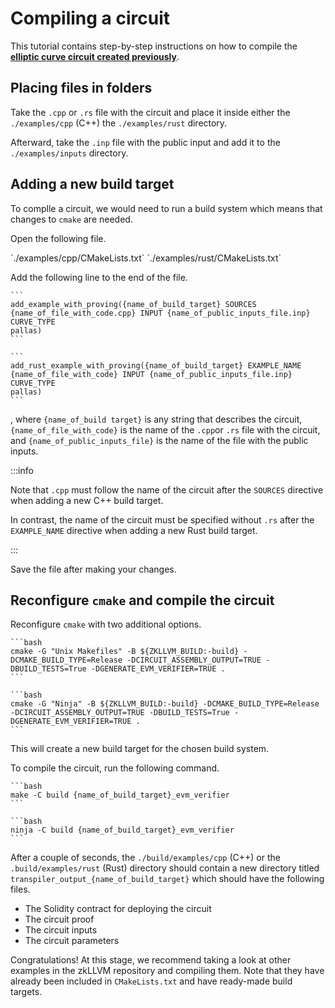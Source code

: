 
# Compiling a circuit

This tutorial contains step-by-step instructions on how to compile the [**elliptic curve circuit created previously**](./compiling-a-circuit.mdx).

## Placing files in folders

Take the `.cpp` or `.rs` file with the circuit and place it inside either the `./examples/cpp` (C++) the `./examples/rust` directory.

Afterward, take the `.inp` file with the public input and add it to the `./examples/inputs` directory.

## Adding a new build target

To complle a circuit, we would need to run a build system which means that changes to `cmake` are needed.

Open the following file.

<Tabs groupId='language'>
  <TabItem value='cpp' label='C++'>
    `./examples/cpp/CMakeLists.txt`
  </TabItem>
  <TabItem value='rust' label='Rust'>
    `./examples/rust/CMakeLists.txt`
  </TabItem>
</Tabs>

Add the following line to the end of the file.

<Tabs groupId='language'>
  <TabItem value='cpp' label='C++'>

    ```
    add_example_with_proving({name_of_build_target} SOURCES {name_of_file_with_code.cpp} INPUT {name_of_public_inputs_file.inp} CURVE_TYPE
    pallas)
    ```

  </TabItem>
  <TabItem value='rust' label='Rust'>

    ```
    add_rust_example_with_proving({name_of_build_target} EXAMPLE_NAME {name_of_file_with_code} INPUT {name_of_public_inputs_file.inp} CURVE_TYPE
    pallas)
    ```

  </TabItem>
</Tabs>

, where `{name_of_build target}` is any string that describes the circuit, `{name_of_file_with_code}` is the name of the `.cpp`or `.rs` file with the circuit, and `{name_of_public_inputs_file}` is the name of the file with the public inputs.

:::info

Note that `.cpp` must follow the name of the circuit after the `SOURCES` directive when adding a new C++ build target.

In contrast, the name of the circuit must be specified without `.rs` after the `EXAMPLE_NAME` directive when adding a new Rust build target.

:::

Save the file after making your changes.

## Reconfigure `cmake` and compile the circuit

Reconfigure `cmake` with two additional options.

<Tabs groupId='buildSystem'>
  <TabItem value='unix' label='Unix'>

    ```bash
    cmake -G "Unix Makefiles" -B ${ZKLLVM_BUILD:-build} -DCMAKE_BUILD_TYPE=Release -DCIRCUIT_ASSEMBLY_OUTPUT=TRUE -DBUILD_TESTS=True -DGENERATE_EVM_VERIFIER=TRUE .
    ```

  </TabItem>
  <TabItem value='ninja' label='Ninja'>

    ```bash
    cmake -G "Ninja" -B ${ZKLLVM_BUILD:-build} -DCMAKE_BUILD_TYPE=Release -DCIRCUIT_ASSEMBLY_OUTPUT=TRUE -DBUILD_TESTS=True -DGENERATE_EVM_VERIFIER=TRUE .
    ```

  </TabItem>
</Tabs>

This will create a new build target for the chosen build system.

To compile the circuit, run the following command.

<Tabs groupId='buildSystem'>
  <TabItem value='unix' label='Unix'>

    ```bash
    make -C build {name_of_build_target}_evm_verifier
    ```

  </TabItem>
  <TabItem value='ninja' label='Ninja'>

    ```bash
    ninja -C build {name_of_build_target}_evm_verifier
    ```

  </TabItem>
</Tabs>

After a couple of seconds, the `./build/examples/cpp` (C++) or the `.build/examples/rust` (Rust) directory should contain a new directory titled `transpiler_output_{name_of_build_target}` which should have the following files.

- The Solidity contract for deploying the circuit
- The circuit proof
- The circuit inputs
- The circuit parameters

Congratulations! At this stage, we recommend taking a look at other examples in the zkLLVM repository and compiling them. Note that they have already been included in `CMakeLists.txt` and have ready-made build targets.
